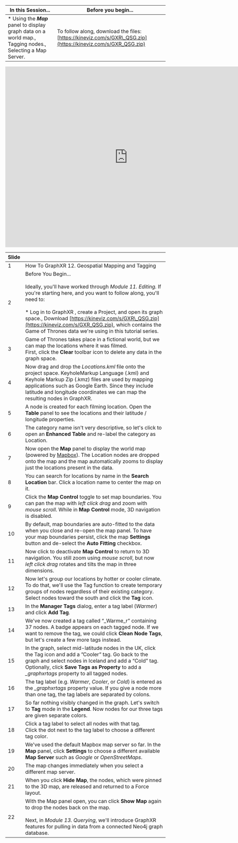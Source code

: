 | In this Session... | Before you begin... |
| --- | --- |
| *   Using the _**Map**_ panel to display graph data on a world map., Tagging nodes., Selecting a Map Server. | To follow along, download the files: [https://kineviz.com/s/GXR\_QSG.zip](https://kineviz.com/s/GXR_QSG.zip) |

<iframe src="https://docs.google.com/presentation/d/e/2PACX-1vS98-RR670PAKPhA3Xtzb4i5bPKS1_rwFIt140Ow-sxt9uzi26sTlsAW1EVI_fvNOHccOxPboTLb3pV/embed?start=false&loop=false&delayms=60000" frameborder="0" width="768" height="569" allowfullscreen="true" mozallowfullscreen="true" webkitallowfullscreen="true"></iframe>

| **Slide** |     |
| --- | --- |
| 1   | How To GraphXR 12. Geospatial Mapping and Tagging |
| 2   | Before You Begin...<br/><br/>Ideally, you'll have worked through _Module 11. Editing._ If you're starting here, and you want to follow along, you'll need to:<br/><br/>*   Log in to GraphXR , create a Project, and open its graph space., Download [https://kineviz.com/s/GXR\_QSG.zip](https://kineviz.com/s/GXR_QSG.zip), which contains the Game of Thrones data we're using in this tutorial series. |
| 3   | Game of Thrones takes place in a fictional world, but we can map the locations where it was filmed.  <br/>First, click the **Clear** toolbar icon to delete any data in the graph space. |
| 4   | Now drag and drop the _Locations.kml_ file onto the project space. KeyholeMarkup Language (.kml) and Keyhole Markup Zip (.kmz) files are used by mapping applications such as Google Earth. Since they include latitude and longitude coordinates we can map the resulting nodes in GraphXR. |
| 5   | A node is created for each filming location. Open the **Table** panel to see the locations and their latitude / longitude properties. |
| 6   | The category name isn't very descriptive, so let's click to open an **Enhanced Table** and re-label the category as Location. |
| 7   | Now open the **Map** panel to display the world map (powered by [Mapbox](https://www.mapbox.com/)). The Location nodes are dropped onto the map and the map automatically zooms to display just the locations present in the data. |
| 8   | You can search for locations by name in the **Search Location** bar. Click a location name to center the map on it. |
| 9   | Click the **Map Control** toggle to set map boundaries. You can pan the map with _left click drag_ and zoom with _mouse scroll_. While in **Map Control** mode, 3D navigation is disabled. |
| 10  | By default, map boundaries are auto-fitted to the data when you close and re-open the map panel. To have your map boundaries persist, click the map **Settings** button and de-select the **Auto Fitting** checkbox. |
| 11  | Now click to deactivate **Map Control** to return to 3D navigation. You still zoom using _mouse scroll_, but now _left click drag_ rotates and tilts the map in three dimensions. |
| 12  | Now let's group our locations by hotter or cooler climate. To do that, we'll use the Tag function to create temporary groups of nodes regardless of their existing category. Select nodes toward the south and click the **Tag** icon. |
| 13  | In the **Manager Tags** dialog, enter a tag label (_Warmer_) and click **Add Tag**. |
| 14  | We've now created a tag called “_Warme_r” containing 37 nodes. A badge appears on each tagged node. If we want to remove the tag, we could click **Clean Node Tags**, but let's create a few more tags instead. |
| 15  | In the graph, select mid-latitude nodes in the UK, click the Tag icon and add a ”Cooler” tag. Go back to the graph and select nodes in Iceland and add a “Cold” tag.  <br/>Optionally, click **Save Tags as Property** to add a _\_graphxrtags_ property to all tagged nodes. |
| 16  | The tag label (e.g. _Warmer_, _Cooler_, or _Cold_) is entered as the _\_graphxrtags_ property value. If you give a node more than one tag, the tag labels are separated by colons. |
| 17  | So far nothing visibly changed in the graph. Let's switch to **Tag** mode in the **Legend**. Now nodes for our three tags are given separate colors. |
| 18  | Click a tag label to select all nodes with that tag.  <br/>Click the dot next to the tag label to choose a different tag color. |
| 19  | We've used the default Mapbox map server so far. In the **Map** panel, click **Settings** to choose a different available **Map Server** such as _Google_ or _OpenStreetMaps_. |
| 20  | The map changes immediately when you select a different map server. |
| 21  | When you click **Hide Map**, the nodes, which were pinned to the 3D map, are released and returned to a Force layout. |
| 22  | With the Map panel open, you can click **Show Map** again to drop the nodes back on the map.<br/><br/>Next, in _Module 13. Querying_, we'll introduce GraphXR features for pulling in data from a connected Neo4j graph database. |